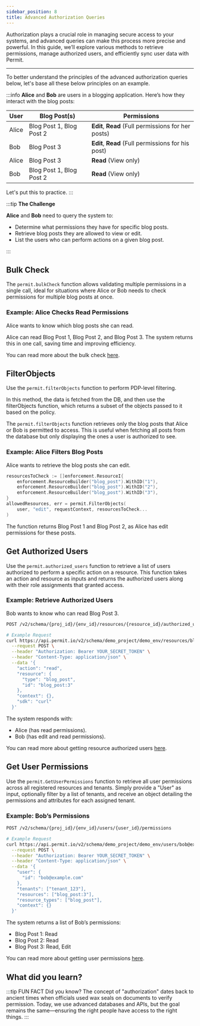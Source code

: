 ```yaml
---
sidebar_position: 8
title: Advanced Authorization Queries
---
```


Authorization plays a crucial role in managing secure access to your systems, and advanced queries can make this process more
precise and powerful. In this guide, we’ll explore various methods to retrieve permissions, manage authorized users,
and efficiently sync user data with Permit.


---

To better understand the principles of the advanced authorization queries below, let's base all these below principles on an example.

:::info
**Alice** and **Bob** are users in a blogging application. Here’s how they interact with the blog posts:

| **User** | **Blog Post(s)**         | **Permissions**                                     |
| -------- | ------------------------ | --------------------------------------------------- |
| Alice    | Blog Post 1, Blog Post 2 | **Edit**, **Read** (Full permissions for her posts) |
| Bob      | Blog Post 3              | **Edit**, **Read** (Full permissions for his post)  |
| Alice    | Blog Post 3              | **Read** (View only)                                |
| Bob      | Blog Post 1, Blog Post 2 | **Read** (View only)                                |

Let's put this to practice.
:::

:::tip **The Challenge**

**Alice** and **Bob** need to query the system to:

- Determine what permissions they have for specific blog posts.
- Retrieve blog posts they are allowed to view or edit.
- List the users who can perform actions on a given blog post.

:::

## Bulk Check

The `permit.bulkCheck` function allows validating multiple permissions in a single call, ideal for situations where Alice or
Bob needs to check permissions for multiple blog posts at once.

### Example: Alice Checks Read Permissions

Alice wants to know which blog posts she can read.

<CodeBlock folderPath="/bulk-check" />

Alice can read Blog Post 1, Blog Post 2, and Blog Post 3. The system returns this in one call, saving time and improving
efficiency.

You can read more about the bulk check [here](/how-to/enforce-permissions/bulk-check/).

## FilterObjects

Use the `permit.filterObjects` function to perform PDP-level filtering.

In this method, the data is fetched from the DB, and then use the filterObjects function, which returns a subset of the objects
passed to it based on the policy.

The `permit.filterObjects` function retrieves only the blog posts that Alice or Bob is permitted to access. This is useful when fetching all posts from the database but only displaying the ones a user is authorized to see.

### Example: Alice Filters Blog Posts

Alice wants to retrieve the blog posts she can edit.

```go
resourcesToCheck := []enforcement.ResourceI{
    enforcement.ResourceBuilder("blog_post").WithID("1"),
    enforcement.ResourceBuilder("blog_post").WithID("2"),
    enforcement.ResourceBuilder("blog_post").WithID("3"),
}
allowedResources, err = permit.FilterObjects(
    user, "edit", requestContext, resourcesToCheck...
)
```

The function returns Blog Post 1 and Blog Post 2, as Alice has edit permissions for these posts.

## Get Authorized Users

Use the `permit.authorized_users` function to retrieve a list of users authorized to perform a specific action on a resource.
This function takes an action and resource as inputs and returns the authorized users along with their role assignments that
granted access.

### Example: Retrieve Authorized Users

Bob wants to know who can read Blog Post 3.

```bash
POST /v2/schema/{proj_id}/{env_id}/resources/{resource_id}/authorized_users

# Example Request
curl https://api.permit.io/v2/schema/demo_project/demo_env/resources/blog_post:3/authorized_users \
  --request POST \
  --header "Authorization: Bearer YOUR_SECRET_TOKEN" \
  --header "Content-Type: application/json" \
  --data '{
    "action": "read",
    "resource": {
      "type": "blog_post",
      "id": "blog_post:3"
    },
    "context": {},
    "sdk": "curl"
  }'
```

The system responds with:

- Alice (has read permissions).
- Bob (has edit and read permissions).

You can read more about getting resource authorized users [here](/how-to/enforce-permissions/authorized-users).

## Get User Permissions

Use the `permit.GetUserPermissions` function to retrieve all user permissions across all registered resources and tenants.
Simply provide a "User" as input, optionally filter by a list of tenants, and receive an object detailing the permissions
and attributes for each assigned tenant.

### Example: Bob’s Permissions

```bash
POST /v2/schema/{proj_id}/{env_id}/users/{user_id}/permissions

# Example Request
curl https://api.permit.io/v2/schema/demo_project/demo_env/users/bob@example.com/user-permissions \
  --request POST \
  --header "Authorization: Bearer YOUR_SECRET_TOKEN" \
  --header "Content-Type: application/json" \
  --data '{
    "user": {
      "id": "bob@example.com"
    },
    "tenants": ["tenant_123"],
    "resources": ["blog_post:3"],
    "resource_types": ["blog_post"],
    "context": {}
  }'
```

The system returns a list of Bob’s permissions:

- Blog Post 1: Read
- Blog Post 2: Read
- Blog Post 3: Read, Edit

You can read more about getting user permissions [here](/how-to/enforce-permissions/user-permissions).

## What did you learn?

:::tip FUN FACT
Did you know? The concept of "authorization" dates back to ancient times when officials used wax seals on documents to verify
permission. Today, we use advanced databases and APIs, but the goal remains the same—ensuring the right people have access to
the right things.
:::
